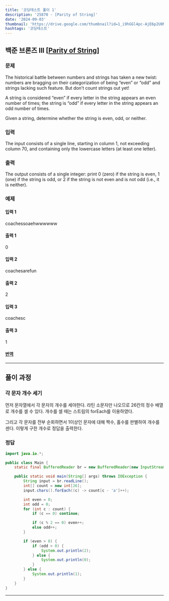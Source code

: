 ```yaml
---
title: '코딩테스트 풀이 1'
description: '25870 - [Parity of String]'
date: '2024-09-03'
thumbnail: 'https://drive.google.com/thumbnail?id=1_i9hGGl4pc-AjE6p2U0N4cOb-bYdXi5X&sz=w1000'
hashtags: '코딩테스트'
---
```



## 백준 브론즈 III [<a href="https://www.acmicpc.net/problem/25870" target="_blank" className="a-mdx">Parity of String</a>]

### 문제

The historical battle between numbers and strings has taken a new twist: numbers are bragging on their categorization of being “even” or “odd” and strings lacking such feature. But don’t count strings out yet!

A string is considered “even” if every letter in the string appears an even number of times; the string is “odd” if every letter in the string appears an odd number of times.

Given a string, determine whether the string is even, odd, or neither.

### 입력

The input consists of a single line, starting in column 1, not exceeding column 70, and containing only the lowercase letters (at least one letter).

### 출력

The output consists of a single integer: print 0 (zero) if the string is even, 1 (one) if the string is odd, or 2 if the string is not even and is not odd (i.e., it is neither).

### 예제

#### 입력 1

coachessoaehwwwwww

#### 출력 1

0

#### 입력 2

coachesarefun

#### 출력 2

2

#### 입력 3

coachesc

#### 출력 3

1

#### <a href="https://www.acmicpc.net/board/view/102567" target="_blank" className="a-mdx">번역</a>

---

## 풀이 과정

### 각 문자 개수 세기

먼저 문자열에서 각 문자의 개수를 세야한다. 라틴 소문자만 나오므로 26칸의 정수 배열로 개수를 셀 수 있다. 개수를 셀 때는 스트림의 forEach를 이용하였다.

그리고 각 문자를 전부 순회하면서 1이상인 문자에 대해 짝수, 홀수를 판별하여 개수를 센다. 이렇게 구한 개수로 정답을 출력한다.

### 정답

```java
import java.io.*;

public class Main {
    static final BufferedReader br = new BufferedReader(new InputStreamReader(System.in));

    public static void main(String[] args) throws IOException {
        String input = br.readLine();
        int[] count = new int[26];
        input.chars().forEach((c) -> count[c - 'a']++);

        int even = 0;
        int odd = 0;
        for (int c : count) {
            if (c == 0) continue;

            if (c % 2 == 0) even++;
            else odd++;
        }

        if (even > 0) {
            if (odd > 0) {
                System.out.println(2);
            } else {
                System.out.println(0);
            }
        } else {
            System.out.println(1);
        }
    }
}
```

---